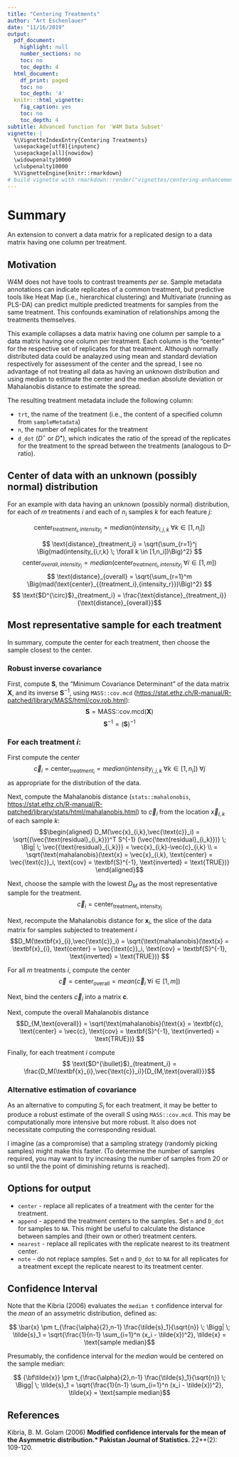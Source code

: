 ```yaml
---
title: "Centering Treatments"
author: "Art Eschenlauer"
date: "11/16/2019"
output:
  pdf_document:
    highlight: null
    number_sections: no
    toc: no
    toc_depth: 4
  html_document:
    df_print: paged
    toc: no
    toc_depth: '4'
  knitr:::html_vignette:
    fig_caption: yes
    toc: no
    toc_depth: 4
subtitle: Advanced function for 'W4M Data Subset'
vignette: |
  %\VignetteIndexEntry{Centering Treatments}
  \usepackage[utf8]{inputenc}
  \usepackage[all]{nowidow}
  \widowpenalty10000
  \clubpenalty10000
  %\VignetteEngine{knitr::rmarkdown}
# build vignette with rmarkdown::render("vignettes/centering-enhancement.Rmd", "all")
---
```


# Summary

An extension to convert a data matrix for a replicated design to a data matrix having one column per treatment.   

## Motivation

W4M does not have tools to contrast treaments *per se*.  Sample metadata annotations can indicate replicates of a common treatment, but predictive tools like Heat Map (i.e., hierarchical clustering) and Multivariate (running as PLS-DA) can predict multiple predicted treatments for samples from the same treatment.  This confounds examination of relationships among the treatments themselves.

This example collapses a data matrix having one column per sample to a data matrix having one column per treatment.  Each column is the "center" for the respective set of replicates for that treatment.  Although normally distributed data could be analayzed using mean and standard deviation respectively for assessment of the center and the spread, I see no advantage of not treating all data as having an unknown distribution and using median to estimate the center and the median absolute deviation or Mahalanobis distance to estimate the spread.

The resulting treatment metadata include the following column:

- `trt`, the name of the treatment (i.e., the content of a specified column from `sampleMetadata`)
- `n`, the number of replicates for the treatment
- `d_dot` ($D^{\circ}$ or $D^{\bullet}$), which indicates the ratio of the spread of the replicates for the treatment to the spread between the treatments (analogous to D--ratio).

## Center of data with an unknown (possibly normal) distribution

For an example with data having an unknown (possibly normal) distribution, for each of $m$ treatments $i$ and each of $n_i$ samples $k$ for each feature $j$:

$$ \text{center}_{{treatment_i},{intensity_j}} = median(intensity_{i,j,k} \; \forall k \in [1,n_i]) $$ 

$$ \text{distance}_{treatment_i} = \sqrt{\sum_{r=1}^j \Big(mad(intensity_{i,r,k} \; \forall k \in [1,n_i])\Big)^2} $$
$$ \text{center}_{overall,{intensity_j}} = median(\text{center}_{{treatment_i},{intensity_j}} \; \forall i \in [1,m]) $$ 
$$ \text{distance}_{overall} = \sqrt{\sum_{r=1}^m \Big(mad(\text{center}_{{treatment_i},{intensity_r}})\Big)^2} $$
$$ \text{$D^{\circ}$}_{treatment_i} = \frac{\text{distance}_{treatment_i}}{\text{distance}_{overall}}$$

## Most representative sample for each treatment

In summary, compute the center for each treatment, then choose the sample closest to the center.

### Robust inverse covariance

First, compute $\textbf{S}$, the "Minimum Covariance Determinant" of the data matrix $\textbf{X}$, and its inverse $\textbf{S}^{-1}$, using `MASS::cov.mcd` ([https://stat.ethz.ch/R-manual/R-patched/library/MASS/html/cov.rob.html](https://stat.ethz.ch/R-manual/R-patched/library/MASS/html/cov.rob.html)):
$$\textbf{S} = \text{MASS::cov.mcd}(\textbf{X})$$
$$\textbf{S}^{-1} = (\textbf{S})^{-1}$$

### For each treatment $i$:

First compute the center 
$$\vec{c}_i = \text{center}_{{treatment_i}} = median(intensity_{i,j,k} \; \forall k \in [1,n_i]) \; \forall j$$
as appropriate for the distribution of the data.

Next, compute the Mahalanobis distance (`stats::mahalonobis`, [https://stat.ethz.ch/R-manual/R-patched/library/stats/html/mahalanobis.html](https://stat.ethz.ch/R-manual/R-patched/library/stats/html/mahalanobis.html)) to $\vec{c}_i$ from the location $\vec{x}_{i,k}$ of each sample $k$:
$$\begin{aligned}
D_M(\vec{x}_{i,k},\vec{\text{c}}_i)
= \sqrt{(\vec{\text{residual}_{i_k}})^T S^{-1} (\vec{\text{residual}_{i_k}})} \; \Big| \; \vec{{\text{residual}_{i_k}}} = \vec{x}_{i,k}-\vec{c}_{i,k} \\
= \sqrt{\text{mahalanobis}(\text{x} = \vec{x}_{i,k}, \text{center} = \vec{\text{c}}_i, \text{cov} = \textbf{S}^{-1}, \text{inverted} = \text{TRUE})}
\end{aligned}$$

Next, choose the sample with the lowest $D_M$ as the most representative sample for the treatment.
$$\vec{c}_i = \text{center}_{\text{treatment}_i,\text{intensity}_j}$$

Next, recompute the Mahalanobis distance for $\textbf{x}_i$, the slice of the data matrix for samples subjected to treatement $i$
$$D_M(\textbf{x}_{i},\vec{\text{c}}_i)
= \sqrt{\text{mahalanobis}(\text{x} = \textbf{x}_{i}, \text{center} = \vec{\text{c}}_i, \text{cov} = \textbf{S}^{-1}, \text{inverted} = \text{TRUE})}
$$

For all $m$ treatments $i$, compute the center
$$ \vec{c} = \text{center}_\text{overall} = mean({\vec{c}_i} \; \forall i \in [1,m]) $$ 

Next, bind the centers $\vec{c}_i$ into a matrix $\textbf{c}$.

Next, compute the overall Mahalanobis distance
$$D_{M,\text{overall}}
= \sqrt{\text{mahalanobis}(\text{x} = \textbf{c}, \text{center} = \vec{c}, \text{cov} = \textbf{S}^{-1}, \text{inverted} = \text{TRUE})}
$$

Finally, for each treatment $i$ compute
$$ \text{$D^{\bullet}$}_{treatment_i} = \frac{D_M(\textbf{x}_{i},\vec{\text{c}}_i)}{D_{M,\text{overall}}}$$

### Alternative estimation of covariance

As an alternative to computing $S_i$ for each treatment, it may be better to produce a robust estimate of the overall $S$ using `MASS::cov.mcd`.  This may be computationally more intensive but more robust.  It also does not necessitate computing the corresponding residual.

I imagine (as a compromise) that a sampling strategy (randomly picking samples) might make this faster.  (To determine the number of samples required, you may want to try increasing the number of samples from 20 or so until the the point of diminishing returns is reached).

## Options for output

- `center` - replace all replicates of a treatment with the center for the treatment.
- `append` - append the treatment centers to the samples.  Set `n` and `D_dot` for samples to `NA`.  This might be useful to calculate the distance between samples and (their own or other) treatment centers.
- `nearest` - replace all replicates with the replicate nearest to its treatment center.
- `note` - do not replace samples.  Set `n` and `D_dot` to `NA` for all replicates for a treatment except the replicate nearest to its treatment center. 

## Confidence Interval

Note that the Kibria (2006) evaluates the `median t` confidence interval for the *mean* of an assymetric distribution, defined as:

$$ \bar{x} \pm t_{\frac{\alpha}{2},n-1} \frac{\tilde{s}_1}{\sqrt{n}} \; \Bigg| \; \tilde{s}_1 = \sqrt{\frac{1}{n-1} \sum_{i=1}^n (x_i - \tilde{x})^2}, \tilde{x} = \text{sample median}$$

Presumably, the confidence interval for the *median* would be centered on the sample median:

$$ {\bf\tilde{x}} \pm t_{\frac{\alpha}{2},n-1} \frac{\tilde{s}_1}{\sqrt{n}} \; \Bigg| \; \tilde{s}_1 = \sqrt{\frac{1}{n-1} \sum_{i=1}^n (x_i - \tilde{x})^2}, \tilde{x} = \text{sample median}$$

## References

Kibria, B. M. Golam (2006) **Modified confidence intervals for the mean of the Asymmetric distribution.* Pakistan Journal of Statistics. **22**(2): 109-120.
